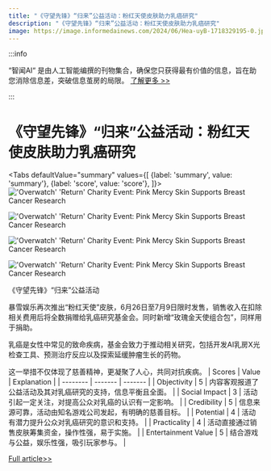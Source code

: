 ```yaml
---
title: "《守望先锋》“归来”公益活动：粉红天使皮肤助力乳癌研究"
description: "《守望先锋》“归来”公益活动：粉红天使皮肤助力乳癌研究"
image: https://image.informedainews.com/2024/06/Hea-uyB-1718329195-0.jpg
---
```



:::info

“智闻AI“ 是由人工智能编撰的刊物集合，确保您只获得最有价值的信息，旨在助您消除信息差，突破信息茧房的局限。  [了解更多 >>](/)

:::

# 《守望先锋》“归来”公益活动：粉红天使皮肤助力乳癌研究


<Tabs
	defaultValue="summary"
	values={[
	{label: 'summary', value: 'summary'},
	{label: 'score', value: 'score'},
]}>
<TabItem value="summary">
<img
  src="https://image.informedainews.com/2024/06/Hea-uyB-1718329195-0.jpg"
  alt="'Overwatch' 'Return' Charity Event: Pink Mercy Skin Supports Breast Cancer Research"
/>

<img
  src="https://image.informedainews.com/2024/06/Hea-crI-1718329195-1.jpg"
  alt="'Overwatch' 'Return' Charity Event: Pink Mercy Skin Supports Breast Cancer Research"
/>

<img
  src="https://image.informedainews.com/2024/06/Hea-mSI-1718329195-2.jpg"
  alt="'Overwatch' 'Return' Charity Event: Pink Mercy Skin Supports Breast Cancer Research"
/>

<img
  src="https://image.informedainews.com/2024/06/Hea-2pF-1718329195-3.jpg"
  alt="'Overwatch' 'Return' Charity Event: Pink Mercy Skin Supports Breast Cancer Research"
/>



《守望先锋》“归来”公益活动

暴雪娱乐再次推出“粉红天使”皮肤，6月26日至7月9日限时发售，销售收入在扣除相关费用后将全数捐赠给乳癌研究基金会。同时新增“玫瑰金天使组合包”，同样用于捐助。

乳癌是女性中常见的致命疾病，基金会致力于推动相关研究，包括开发AI乳房X光检查工具、预测治疗反应以及探索延缓肿瘤生长的药物。

这一举措不仅体现了慈善精神，更凝聚了人心，共同对抗疾病。
</TabItem>
<TabItem value="score">
	| Scores     | Value   | Explanation |
	| -------- | ------- | ------- |
	| Objectivity  | 5    | 内容客观报道了公益活动及其对乳癌研究的支持，信息平衡且全面。    |
	| Social Impact | 3     | 活动引起一定关注，对提高公众对乳癌的认识有一定影响。    |
	| Credibility    | 5    | 信息来源可靠，活动由知名游戏公司发起，有明确的慈善目标。    |
	| Potential    | 4    | 活动有潜力提升公众对乳癌研究的意识和支持。    |
	| Practicality    | 4    | 活动直接通过销售皮肤筹集资金，操作性强，易于实施。    |
	| Entertainment Value    | 5    | 结合游戏与公益，娱乐性强，吸引玩家参与。    |
</TabItem>
</Tabs>

[Full article>>](https://www.gcores.com/articles/183452)
